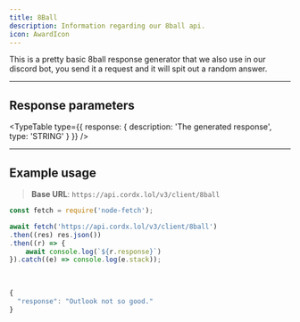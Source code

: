 ```yaml
---
title: 8Ball
description: Information regarding our 8ball api.
icon: AwardIcon
---
```



This is a pretty basic 8ball response generator that we also use in our
discord bot, you send it a request and it will spit out a random answer.

---

## Response parameters

<TypeTable
    type={{
        response: {
            description: 'The generated response',
            type: 'STRING'
        }
    }}
/>

---

## Example usage

> **Base URL**: `https://api.cordx.lol/v3/client/8ball`

```js title="Example Request"
const fetch = require('node-fetch');

await fetch('https://api.cordx.lol/v3/client/8ball')
.then((res) res.json())
.then((r) => {
    await console.log(`${r.response}`)
}).catch((e) => console.log(e.stack));
```

<br />

```js title="Example Response"
{
  "response": "Outlook not so good."
}
```
